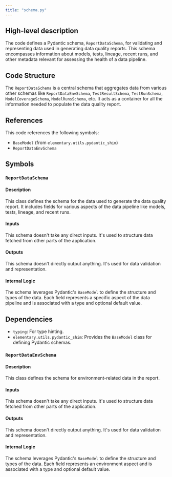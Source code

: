 ```yaml
---
title: "schema.py"
---
```


## High-level description
The code defines a Pydantic schema, `ReportDataSchema`, for validating and representing data used in generating data quality reports. This schema encompasses information about models, tests, lineage, recent runs, and other metadata relevant for assessing the health of a data pipeline.

## Code Structure
The `ReportDataSchema` is a central schema that aggregates data from various other schemas like `ReportDataEnvSchema`, `TestResultSchema`, `TestRunSchema`, `ModelCoverageSchema`, `ModelRunsSchema`, etc. It acts as a container for all the information needed to populate the data quality report.

## References
This code references the following symbols:
- `BaseModel` (from `elementary.utils.pydantic_shim`)
- `ReportDataEnvSchema`

## Symbols
### `ReportDataSchema`
#### Description
This class defines the schema for the data used to generate the data quality report. It includes fields for various aspects of the data pipeline like models, tests, lineage, and recent runs.

#### Inputs
This schema doesn't take any direct inputs. It's used to structure data fetched from other parts of the application.

#### Outputs
This schema doesn't directly output anything. It's used for data validation and representation.

#### Internal Logic
The schema leverages Pydantic's `BaseModel` to define the structure and types of the data. Each field represents a specific aspect of the data pipeline and is associated with a type and optional default value.

## Dependencies
- `typing`: For type hinting.
- `elementary.utils.pydantic_shim`: Provides the `BaseModel` class for defining Pydantic schemas.

### `ReportDataEnvSchema`
#### Description
This class defines the schema for environment-related data in the report.

#### Inputs
This schema doesn't take any direct inputs. It's used to structure data fetched from other parts of the application.

#### Outputs
This schema doesn't directly output anything. It's used for data validation and representation.

#### Internal Logic
The schema leverages Pydantic's `BaseModel` to define the structure and types of the data. Each field represents an environment aspect and is associated with a type and optional default value.
